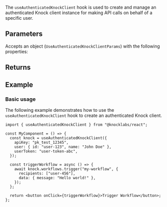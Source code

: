 The `useAuthenticatedKnockClient` hook is used to create and manage an authenticated Knock client instance for making API calls on behalf of a specific user.

## Parameters

Accepts an object (`UseAuthenticatedKnockClientParams`) with the following properties:

<Attributes>
  <Attribute
    name="apiKey"
    type="string"
    description="The public API key for the environment"
  />
  <Attribute
    name="user"
    type="UserIdentificationOptions"
    description="User identification data including id and optional properties"
  />
  <Attribute
    name="userToken"
    type="string"
    description="The user token for the authenticated user"
  />
  <Attribute
    name="options"
    type="AuthenticatedKnockClientOptions"
    description="Optional configuration for the authenticated Knock client"
  />
</Attributes>

## Returns

<Attributes>
  <Attribute
    name="knock"
    type="Knock"
    description="The authenticated Knock client instance"
  />
</Attributes>

## Example

### Basic usage

The following example demonstrates how to use the `useAuthenticatedKnockClient` hook to create an authenticated Knock client.

```tsx
import { useAuthenticatedKnockClient } from "@knocklabs/react";

const MyComponent = () => {
  const knock = useAuthenticatedKnockClient({
    apiKey: "pk_test_12345",
    user: { id: "user-123", name: "John Doe" },
    userToken: "user-token-abc",
  });

  const triggerWorkflow = async () => {
    await knock.workflows.trigger("my-workflow", {
      recipients: ["user-456"],
      data: { message: "Hello world!" },
    });
  };

  return <button onClick={triggerWorkflow}>Trigger Workflow</button>;
};
```
